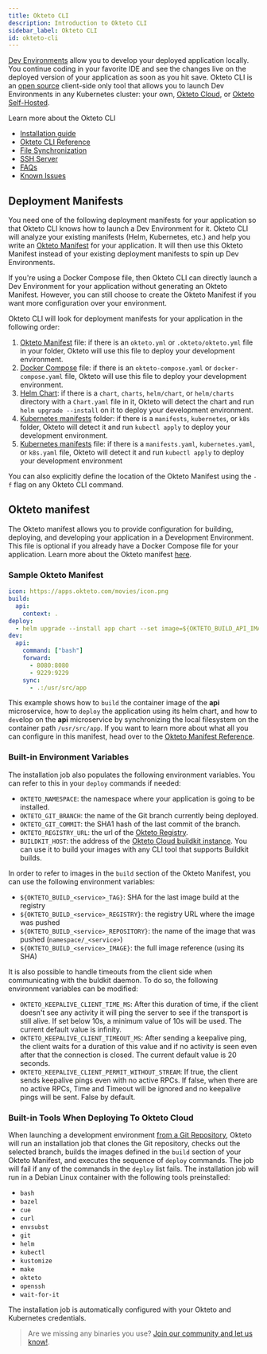 ```yaml
---
title: Okteto CLI
description: Introduction to Okteto CLI
sidebar_label: Okteto CLI
id: okteto-cli
---
```


[Dev Environments](/docs/reference/development-environments/) allow you to develop your deployed application locally. You continue coding in your favorite IDE and see the changes live on the deployed version of your application as soon as you hit save. Okteto CLI is an [open source](https://github.com/okteto/okteto) client-side only tool that allows you to launch Dev Environments in any Kubernetes cluster: your own, [Okteto Cloud](/docs/cloud), or [Okteto Self-Hosted](/docs/enterprise).

Learn more about the Okteto CLI

- [Installation guide](/docs/getting-started/#installing-okteto-cli)
- [Okteto CLI Reference](/docs/reference/cli)
- [File Synchronization](/docs/reference/file-synchronization)
- [SSH Server](/docs/reference/ssh-server)
- [FAQs](/docs/reference/faqs)
- [Known Issues](/docs/reference/known-issues)


## Deployment Manifests

You need one of the following deployment manifests for your application so that Okteto CLI knows how to launch a Dev Environment for it. Okteto CLI will analyze your existing manifests (Helm, Kubernetes, etc.) and help you write an [Okteto Manifest](#okteto-manifest) for your application. It will then use this Okteto Manifest instead of your existing deployment manifests to spin up Dev Environments. 

If you're using a Docker Compose file, then Okteto CLI can directly launch a Dev Environment for your application without generating an Okteto Manifest. However, you can still choose to create the Okteto Manifest if you want more configuration over your environment. 

Okteto CLI will look for deployment manifests for your application in the following order:

1. [Okteto Manifest](/docs/reference/manifest/) file: if there is an `okteto.yml` or `.okteto/okteto.yml` file in your folder, Okteto will use this file to deploy your development environment.
1. [Docker Compose](/docs/reference/compose/) file: if there is an `okteto-compose.yaml` or `docker-compose.yaml` file, Okteto will use this file to deploy your development environment.
1. [Helm Chart](https://helm.sh/docs/topics/charts/): if there is a `chart`, `charts`, `helm/chart`, or `helm/charts` directory with a `Chart.yaml` file in it, Okteto will detect the chart and run `helm upgrade --install` on it to deploy your development environment.
1. [Kubernetes manifests](https://kubernetes.io/docs/concepts/cluster-administration/manage-deployment/) folder: if there is a `manifests`, `kubernetes`, or `k8s` folder, Okteto will detect it and run `kubectl apply` to deploy your development environment.
1. [Kubernetes manifests](https://kubernetes.io/docs/concepts/cluster-administration/manage-deployment/) file: if there is a `manifests.yaml`, `kubernetes.yaml`, or `k8s.yaml` file, Okteto will detect it and run `kubectl apply` to deploy your development environment

You can also explicitly define the location of the Okteto Manifest using the `-f` flag on any Okteto CLI command.


## Okteto manifest

The Okteto manifest allows you to provide configuration for building, deploying, and developing your application in a Development Environment. This file is optional if you already have a Docker Compose file for your application. Learn more about the Okteto manifest [here](/docs/reference/manifest).

### Sample Okteto Manifest

```yaml
icon: https://apps.okteto.com/movies/icon.png
build:
  api:
    context: .
deploy:
  - helm upgrade --install app chart --set image=${OKTETO_BUILD_API_IMAGE}
dev:
  api:
    command: ["bash"]
    forward:
      - 8080:8080
      - 9229:9229
    sync:
      - .:/usr/src/app
```

This example shows how to `build` the container image of the **api** microservice, how to `deploy` the application using its helm chart,
and how to `dev`elop on the **api** microservice by synchronizing the local filesystem on the container path `/usr/src/app`.
If you want to learn more about what all you can configure in this manifest, head over to the [Okteto Manifest Reference](/docs/reference/manifest).

### Built-in Environment Variables

The installation job also populates the following environment variables. You can refer to this in your `deploy` commands if needed:
- `OKTETO_NAMESPACE`: the namespace where your application is going to be installed.
- `OKTETO_GIT_BRANCH`: the name of the Git branch currently being deployed.
- `OKTETO_GIT_COMMIT`: the SHA1 hash of the last commit of the branch.
- `OKTETO_REGISTRY_URL`: the url of the [Okteto Registry](/docs/cloud/registry/).
- `BUILDKIT_HOST`: the address of the [Okteto Cloud buildkit instance](/docs/cloud/build/). You can use it to build your images with any CLI tool that supports Buildkit builds.

In order to refer to images in the `build` section of the Okteto Manifest, you can use the following environment variables:
- `${OKTETO_BUILD_<service>_TAG}`: SHA for the last image build at the registry
- `${OKTETO_BUILD_<service>_REGISTRY}`: the registry URL where the image was pushed
- `${OKTETO_BUILD_<service>_REPOSITORY}`: the name of the image that was pushed (`namespace/_<service>`)
- `${OKTETO_BUILD_<service>_IMAGE}`: the full image reference (using its SHA)

It is also possible to handle timeouts from the client side when communicating with the buldkit daemon. To do so, the following environment variables can be modified:

- `OKTETO_KEEPALIVE_CLIENT_TIME_MS`: After this duration of time, if the client doesn't see any activity it will ping the server to see if the transport is still alive. If set below 10s, a minimum value of 10s will be used. The current default value is infinity.
- `OKTETO_KEEPALIVE_CLIENT_TIMEOUT_MS`: After sending a keepalive ping, the client waits for a duration of this value and if no activity is seen even after that the connection is closed. The current default value is 20 seconds.
- `OKTETO_KEEPALIVE_CLIENT_PERMIT_WITHOUT_STREAM`: If true, the client sends keepalive pings even with no active RPCs. If false, when there are no active RPCs, Time and Timeout will be ignored and no keepalive pings will be sent. False by default.

### Built-in Tools When Deploying To Okteto Cloud

When launching a development environment [from a Git Repository](/docs/cloud/deploy-from-git/), Okteto will run an installation job that clones the Git repository, checks out the selected branch, builds the images defined in the `build` section of your Okteto Manifest, and executes the sequence of `deploy` commands. The job will fail if any of the commands in the `deploy` list fails.
The installation job will run in a Debian Linux container with the following tools preinstalled:

- `bash`
- `bazel`
- `cue`
- `curl`
- `envsubst`
- `git`
- `helm`
- `kubectl`
- `kustomize`
- `make`
- `okteto`
- `openssh`
- `wait-for-it`

The installation job is automatically configured with your Okteto and Kubernetes credentials.

> Are we missing any binaries you use? [Join our community and let us know!](https://community.okteto.com/c/feature-requests).
